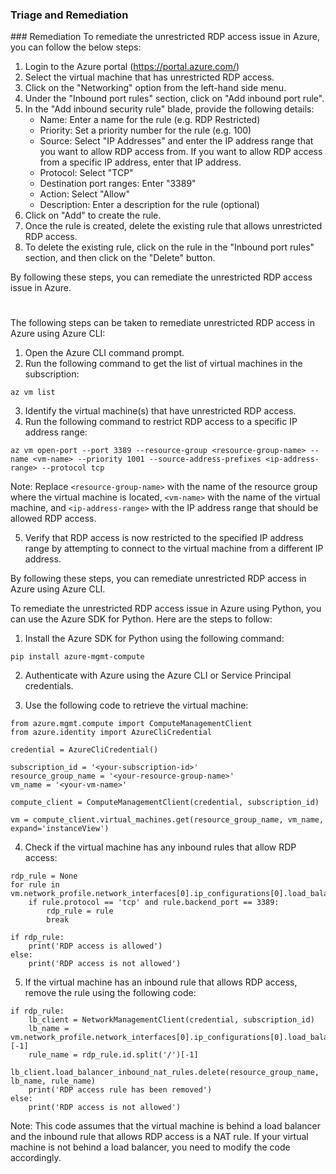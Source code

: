
### Triage and Remediation
<Tabs>
<Tab title='Remediation'>
### Remediation

<AccordionGroup>
<Accordion title='Using Console' defaultOpen='true'>
To remediate the unrestricted RDP access issue in Azure, you can follow the below steps:

1. Login to the Azure portal (https://portal.azure.com/)
2. Select the virtual machine that has unrestricted RDP access.
3. Click on the "Networking" option from the left-hand side menu.
4. Under the "Inbound port rules" section, click on "Add inbound port rule".
5. In the "Add inbound security rule" blade, provide the following details:
   - Name: Enter a name for the rule (e.g. RDP Restricted)
   - Priority: Set a priority number for the rule (e.g. 100)
   - Source: Select "IP Addresses" and enter the IP address range that you want to allow RDP access from. If you want to allow RDP access from a specific IP address, enter that IP address.
   - Protocol: Select "TCP"
   - Destination port ranges: Enter "3389"
   - Action: Select "Allow"
   - Description: Enter a description for the rule (optional)
6. Click on "Add" to create the rule.
7. Once the rule is created, delete the existing rule that allows unrestricted RDP access.
8. To delete the existing rule, click on the rule in the "Inbound port rules" section, and then click on the "Delete" button.

By following these steps, you can remediate the unrestricted RDP access issue in Azure.

#
</Accordion>

<Accordion title='Using CLI'>
The following steps can be taken to remediate unrestricted RDP access in Azure using Azure CLI:

1. Open the Azure CLI command prompt.
2. Run the following command to get the list of virtual machines in the subscription:

```
az vm list
```

3. Identify the virtual machine(s) that have unrestricted RDP access.
4. Run the following command to restrict RDP access to a specific IP address range:

```
az vm open-port --port 3389 --resource-group <resource-group-name> --name <vm-name> --priority 1001 --source-address-prefixes <ip-address-range> --protocol tcp
```

Note: Replace `<resource-group-name>` with the name of the resource group where the virtual machine is located, `<vm-name>` with the name of the virtual machine, and `<ip-address-range>` with the IP address range that should be allowed RDP access.

5. Verify that RDP access is now restricted to the specified IP address range by attempting to connect to the virtual machine from a different IP address.

By following these steps, you can remediate unrestricted RDP access in Azure using Azure CLI.
</Accordion>

<Accordion title='Using Python'>
To remediate the unrestricted RDP access issue in Azure using Python, you can use the Azure SDK for Python. Here are the steps to follow:

1. Install the Azure SDK for Python using the following command:

```
pip install azure-mgmt-compute
```

2. Authenticate with Azure using the Azure CLI or Service Principal credentials.

3. Use the following code to retrieve the virtual machine:

```
from azure.mgmt.compute import ComputeManagementClient
from azure.identity import AzureCliCredential

credential = AzureCliCredential()

subscription_id = '<your-subscription-id>'
resource_group_name = '<your-resource-group-name>'
vm_name = '<your-vm-name>'

compute_client = ComputeManagementClient(credential, subscription_id)

vm = compute_client.virtual_machines.get(resource_group_name, vm_name, expand='instanceView')
```

4. Check if the virtual machine has any inbound rules that allow RDP access:

```
rdp_rule = None
for rule in vm.network_profile.network_interfaces[0].ip_configurations[0].load_balancer_backend_address_pools[0].backend_ip_configurations[0].load_balancer_inbound_nat_rules:
    if rule.protocol == 'tcp' and rule.backend_port == 3389:
        rdp_rule = rule
        break

if rdp_rule:
    print('RDP access is allowed')
else:
    print('RDP access is not allowed')
```

5. If the virtual machine has an inbound rule that allows RDP access, remove the rule using the following code:

```
if rdp_rule:
    lb_client = NetworkManagementClient(credential, subscription_id)
    lb_name = vm.network_profile.network_interfaces[0].ip_configurations[0].load_balancer_backend_address_pools[0].load_balancer.id.split('/')[-1]
    rule_name = rdp_rule.id.split('/')[-1]
    lb_client.load_balancer_inbound_nat_rules.delete(resource_group_name, lb_name, rule_name)
    print('RDP access rule has been removed')
else:
    print('RDP access is not allowed')
```

Note: This code assumes that the virtual machine is behind a load balancer and the inbound rule that allows RDP access is a NAT rule. If your virtual machine is not behind a load balancer, you need to modify the code accordingly.
</Accordion>

</AccordionGroup>
</Tab>
</Tabs>
